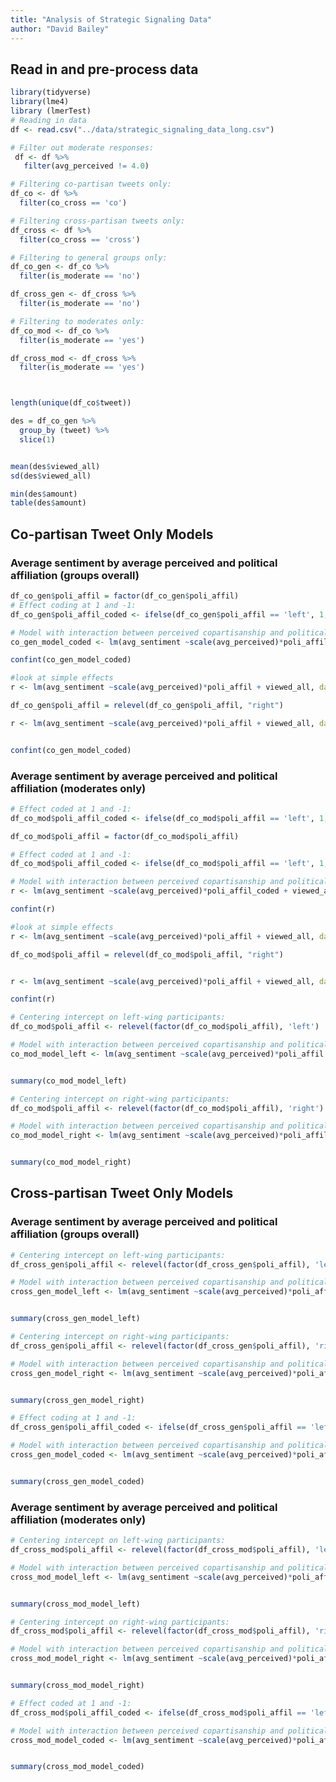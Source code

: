 ```yaml
---
title: "Analysis of Strategic Signaling Data"
author: "David Bailey"
---
```



## Read in and pre-process data

```r
library(tidyverse)
library(lme4)
library (lmerTest)
# Reading in data
df <- read.csv("../data/strategic_signaling_data_long.csv")

# Filter out moderate responses:
 df <- df %>%
   filter(avg_perceived != 4.0)

# Filtering co-partisan tweets only:
df_co <- df %>% 
  filter(co_cross == 'co') 

# Filtering cross-partisan tweets only:
df_cross <- df %>% 
  filter(co_cross == 'cross') 

# Filtering to general groups only:
df_co_gen <- df_co %>%
  filter(is_moderate == 'no')

df_cross_gen <- df_cross %>%
  filter(is_moderate == 'no')

# Filtering to moderates only:
df_co_mod <- df_co %>%
  filter(is_moderate == 'yes')

df_cross_mod <- df_cross %>%
  filter(is_moderate == 'yes')




```


```r

length(unique(df_co$tweet))

des = df_co_gen %>% 
  group_by (tweet) %>% 
  slice(1)


mean(des$viewed_all)
sd(des$viewed_all)

min(des$amount)
table(des$amount)
```


## Co-partisan Tweet Only Models

### Average sentiment by average perceived and political affiliation (groups overall)

```r
df_co_gen$poli_affil = factor(df_co_gen$poli_affil)
# Effect coding at 1 and -1:
df_co_gen$poli_affil_coded <- ifelse(df_co_gen$poli_affil == 'left', 1, -1)

# Model with interaction between perceived copartisanship and political affiliation:
co_gen_model_coded <- lm(avg_sentiment ~scale(avg_perceived)*poli_affil_coded + viewed_all, data=df_co_gen) ;summary(co_gen_model_coded)

confint(co_gen_model_coded)

#look at simple effects
r <- lm(avg_sentiment ~scale(avg_perceived)*poli_affil + viewed_all, data=df_co_gen) ;summary(r)

df_co_gen$poli_affil = relevel(df_co_gen$poli_affil, "right")

r <- lm(avg_sentiment ~scale(avg_perceived)*poli_affil + viewed_all, data=df_co_gen) ;summary(r)


confint(co_gen_model_coded)


```



### Average sentiment by average perceived and political affiliation (moderates only)


```r
# Effect coded at 1 and -1:
df_co_mod$poli_affil_coded <- ifelse(df_co_mod$poli_affil == 'left', 1, -1)

df_co_mod$poli_affil = factor(df_co_mod$poli_affil)

# Effect coded at 1 and -1:
df_co_mod$poli_affil_coded <- ifelse(df_co_mod$poli_affil == 'left', 1, -1)

# Model with interaction between perceived copartisanship and political affiliation:
r <- lm(avg_sentiment ~scale(avg_perceived)*poli_affil_coded + viewed_all, data=df_co_mod) ;summary(r)

confint(r)

#look at simple effects
r <- lm(avg_sentiment ~scale(avg_perceived)*poli_affil + viewed_all, data=df_co_mod) ;summary(r)

df_co_mod$poli_affil = relevel(df_co_mod$poli_affil, "right")


r <- lm(avg_sentiment ~scale(avg_perceived)*poli_affil + viewed_all, data=df_co_mod) ;summary(r)

confint(r)
```


```r
# Centering intercept on left-wing participants:
df_co_mod$poli_affil <- relevel(factor(df_co_mod$poli_affil), 'left')

# Model with interaction between perceived copartisanship and political affiliation:
co_mod_model_left <- lm(avg_sentiment ~scale(avg_perceived)*poli_affil + viewed_all, data=df_co_mod)


summary(co_mod_model_left)
```


```r
# Centering intercept on right-wing participants:
df_co_mod$poli_affil <- relevel(factor(df_co_mod$poli_affil), 'right')

# Model with interaction between perceived copartisanship and political affiliation:
co_mod_model_right <- lm(avg_sentiment ~scale(avg_perceived)*poli_affil + viewed_all, data=df_co_mod)


summary(co_mod_model_right)

```

## Cross-partisan Tweet Only Models

### Average sentiment by average perceived and political affiliation (groups overall)

```r
# Centering intercept on left-wing participants:
df_cross_gen$poli_affil <- relevel(factor(df_cross_gen$poli_affil), 'left')

# Model with interaction between perceived copartisanship and political affiliation:
cross_gen_model_left <- lm(avg_sentiment ~scale(avg_perceived)*poli_affil + viewed_all, data=df_cross_gen)


summary(cross_gen_model_left)

```


```r

# Centering intercept on right-wing participants:
df_cross_gen$poli_affil <- relevel(factor(df_cross_gen$poli_affil), 'right')

# Model with interaction between perceived copartisanship and political affiliation:
cross_gen_model_right <- lm(avg_sentiment ~scale(avg_perceived)*poli_affil + viewed_all, data=df_cross_gen)


summary(cross_gen_model_right)

```


```r
# Effect coding at 1 and -1:
df_cross_gen$poli_affil_coded <- ifelse(df_cross_gen$poli_affil == 'left', 1, -1)

# Model with interaction between perceived copartisanship and political affiliation:
cross_gen_model_coded <- lm(avg_sentiment ~scale(avg_perceived)*poli_affil_coded + viewed_all, data=df_cross_gen)


summary(cross_gen_model_coded)
```

### Average sentiment by average perceived and political affiliation (moderates only)

```r
# Centering intercept on left-wing participants:
df_cross_mod$poli_affil <- relevel(factor(df_cross_mod$poli_affil), 'left')

# Model with interaction between perceived copartisanship and political affiliation:
cross_mod_model_left <- lm(avg_sentiment ~scale(avg_perceived)*poli_affil + viewed_all, data=df_cross_mod)


summary(cross_mod_model_left)
```


```r
# Centering intercept on right-wing participants:
df_cross_mod$poli_affil <- relevel(factor(df_cross_mod$poli_affil), 'right')

# Model with interaction between perceived copartisanship and political affiliation:
cross_mod_model_right <- lm(avg_sentiment ~scale(avg_perceived)*poli_affil + viewed_all, data=df_cross_mod)


summary(cross_mod_model_right)
```


```r
# Effect coded at 1 and -1:
df_cross_mod$poli_affil_coded <- ifelse(df_cross_mod$poli_affil == 'left', 1, -1)

# Model with interaction between perceived copartisanship and political affiliation:
cross_mod_model_coded <- lm(avg_sentiment ~scale(avg_perceived)*poli_affil_coded + viewed_all, data=df_cross_mod)


summary(cross_mod_model_coded)
```


